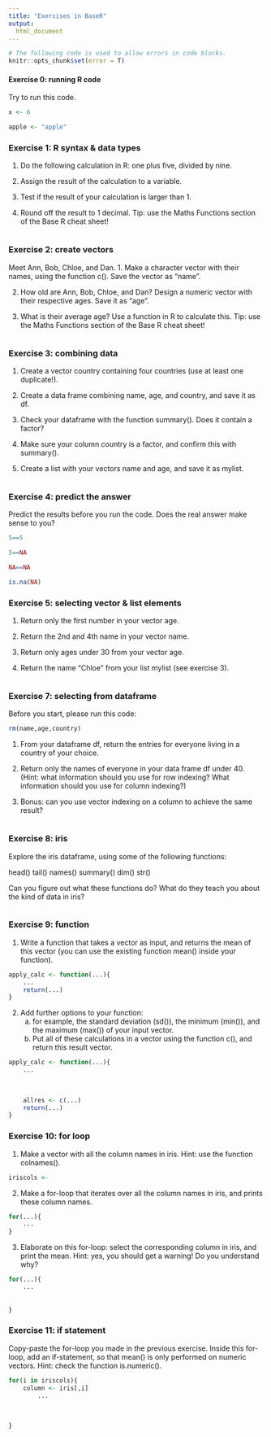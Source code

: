```yaml
---
title: "Exercises in BaseR"
output:
  html_document
---
```

```r
# The following code is used to allow errors in code blocks.
knitr::opts_chunk$set(error = T)
```


#### Exercise 0: running R code

Try to run this code.

```r
x <- 6

apple <- "apple"
```


### Exercise 1: R syntax & data types

1. Do the following calculation in R: one plus five, divided by nine.

2. Assign the result of the calculation to a variable.

3. Test if the result of your calculation is larger than 1.

4. Round off the result to 1 decimal. Tip: use the Maths Functions section of the Base R cheat sheet!

```r


```


### Exercise 2: create vectors

Meet Ann, Bob, Chloe, and Dan.
1. Make a character vector with their names, using the function c(). Save the vector as "name".

2. How old are Ann, Bob, Chloe, and Dan? Design a numeric vector with their respective ages. Save it as "age".

3. What is their average age? Use a function in R to calculate this. Tip: use the Maths Functions section of the Base R cheat sheet!

```r


```


### Exercise 3: combining data

1. Create a vector country containing four countries (use at least one duplicate!).

2. Create a data frame combining name, age, and country, and save it as df.

3. Check your dataframe with the function summary(). Does it contain a factor?

4. Make sure your column country is a factor, and confirm this with summary().

5. Create a list with your vectors name and age, and save it as mylist.

```r


```


### Exercise 4: predict the answer

Predict the results before you run the code. Does the real answer make sense to you?

```r
5==5

5==NA

NA==NA

is.na(NA)

```

### Exercise 5: selecting vector & list elements

1. Return only the first number in your vector age.

2. Return the 2nd and 4th name in your vector name.

3. Return only ages under 30 from your vector age.

4. Return the name "Chloe" from your list mylist (see exercise 3).

```r

```




### Exercise 7: selecting from dataframe

Before you start, please run this code:
```r
rm(name,age,country)
```

1. From your dataframe df, return the entries for everyone living in a country of your choice.

2. Return only the names of everyone in your data frame df under 40. 
   (Hint: what information should you use for row indexing? 
	 What information should you use for column indexing?)
	
3. Bonus: can you use vector indexing on a column to achieve the same result?
	
```r

```


### Exercise 8: iris

Explore the iris dataframe, using some of the following functions: 

head()
tail()
names()
summary()
dim()
str()

Can you figure out what these functions do? What do they teach you about the kind of data in iris?

```r

```


### Exercise 9: function

1. Write a function that takes a vector as input, and returns the mean of this vector (you can use the existing function mean() inside your function).

```r
apply_calc <- function(...){
    ...
    return(...)
}
```

2. Add further options to your function: 
   a. for example, the standard deviation (sd()), the minimum (min()), and the maximum (max()) of your input vector. 
   b. Put all of these calculations in a vector using the function c(), and return this result vector.


```r
apply_calc <- function(...){
    ...
     
     
     
    allres <- c(...)
    return(...)
}

```


### Exercise 10: for loop

1. Make a vector with all the column names in iris. 
   Hint: use the function colnames().

```r
iriscols <- 
```

2. Make a for-loop that iterates over all the column names in iris, and prints these column names.

```r
for(...){
    ...
}
```

3. Elaborate on this for-loop: select the corresponding column in iris, and print the mean. Hint: yes, you should get a warning! Do you understand why?

```r
for(...){
    ...
    
     
}
```



### Exercise 11: if statement

Copy-paste the for-loop you made in the previous exercise. Inside this for-loop, add an if-statement, so that mean() is only performed on numeric vectors. Hint: check the function is.numeric().

```r
for(i in iriscols){
    column <- iris[,i]
		...
         
         
     
}
```
